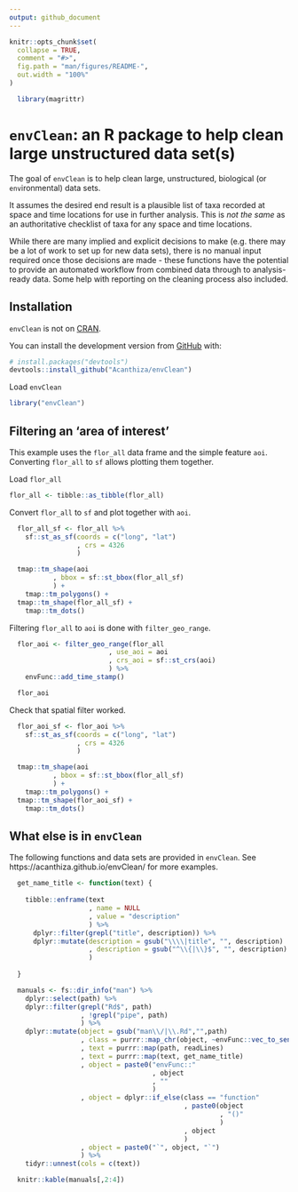 ```yaml
---
output: github_document
---
```


<!-- README.md is generated from README.Rmd. Please edit that file -->

```r
knitr::opts_chunk$set(
  collapse = TRUE,
  comment = "#>",
  fig.path = "man/figures/README-",
  out.width = "100%"
)

  library(magrittr)

```

# `envClean`: an R package to help clean large unstructured data set(s)

<!-- badges: start -->
<!-- badges: end -->

The goal of `envClean` is to help clean large, unstructured, biological (or `env`ironmental) data sets.

It assumes the desired end result is a plausible list of taxa recorded at space and time locations for use in further analysis. This is _not the same_ as an authoritative checklist of taxa for any space and time locations.

While there are many implied and explicit decisions to make (e.g. there may be a lot of work to set up for new data sets), there is no manual input required once those decisions are made - these functions have the potential to provide an automated workflow from combined data through to analysis-ready data. Some help with reporting on the cleaning process also included.

## Installation

`envClean` is not on [CRAN](https://CRAN.R-project.org).

You can install the development version from [GitHub](https://github.com/) with:

``` r
# install.packages("devtools")
devtools::install_github("Acanthiza/envClean")
```

Load `envClean`

```r
library("envClean")
```

## Filtering an 'area of interest'

This example uses the `flor_all` data frame and the simple feature `aoi`. Converting `flor_all` to `sf` allows plotting them together.

Load `flor_all`

```r
flor_all <- tibble::as_tibble(flor_all)
```

Convert `flor_all` to `sf` and plot together with `aoi`.

```r

  flor_all_sf <- flor_all %>%
    sf::st_as_sf(coords = c("long", "lat")
                 , crs = 4326
                 )

  tmap::tm_shape(aoi
           , bbox = sf::st_bbox(flor_all_sf)
           ) +
    tmap::tm_polygons() +
  tmap::tm_shape(flor_all_sf) +
    tmap::tm_dots()

```

Filtering `flor_all` to `aoi` is done with `filter_geo_range`.

```r

  flor_aoi <- filter_geo_range(flor_all
                         , use_aoi = aoi
                         , crs_aoi = sf::st_crs(aoi)
                         ) %>%
    envFunc::add_time_stamp()

  flor_aoi

```

Check that spatial filter worked.

```r

  flor_aoi_sf <- flor_aoi %>%
    sf::st_as_sf(coords = c("long", "lat")
                 , crs = 4326
                 )

  tmap::tm_shape(aoi
           , bbox = sf::st_bbox(flor_all_sf)
           ) +
    tmap::tm_polygons() +
  tmap::tm_shape(flor_aoi_sf) +
    tmap::tm_dots()

```

## What else is in `envClean`

The following functions and data sets are provided in `envClean`. See https://acanthiza.github.io/envClean/ for more examples.

```r

  get_name_title <- function(text) {
    
    tibble::enframe(text
                    , name = NULL
                    , value = "description"
                    ) %>%
      dplyr::filter(grepl("title", description)) %>%
      dplyr::mutate(description = gsub("\\\\|title", "", description)
                    , description = gsub("^\\{|\\}$", "", description)
                    )
    
  }

  manuals <- fs::dir_info("man") %>%
    dplyr::select(path) %>%
    dplyr::filter(grepl("Rd$", path)
                  , !grepl("pipe", path)
                  ) %>%
    dplyr::mutate(object = gsub("man\\/|\\.Rd","",path)
                  , class = purrr::map_chr(object, ~envFunc::vec_to_sentence(class(get(.))))
                  , text = purrr::map(path, readLines)
                  , text = purrr::map(text, get_name_title)
                  , object = paste0("envFunc::"
                                    , object
                                    , ""
                                    )
                  , object = dplyr::if_else(class == "function"
                                            , paste0(object
                                                     , "()"
                                                     )
                                            , object
                                            )
                  , object = paste0("`", object, "`")
                  ) %>%
    tidyr::unnest(cols = c(text))

  knitr::kable(manuals[,2:4])

```




